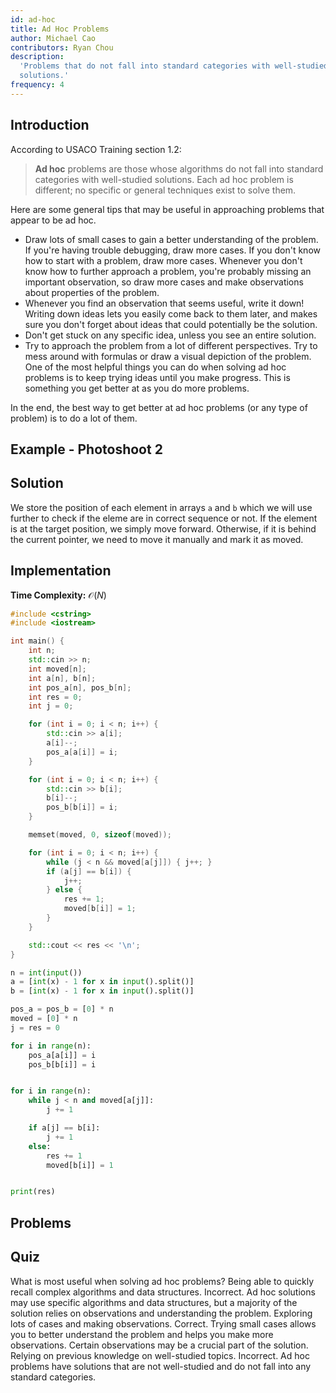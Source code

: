 ```yaml
---
id: ad-hoc
title: Ad Hoc Problems
author: Michael Cao
contributors: Ryan Chou
description:
  'Problems that do not fall into standard categories with well-studied
  solutions.'
frequency: 4
---
```


## Introduction

According to USACO Training section 1.2:

> **Ad hoc** problems are those whose algorithms do not fall into standard
> categories with well-studied solutions. Each ad hoc problem is different; no
> specific or general techniques exist to solve them.

Here are some general tips that may be useful in approaching problems that
appear to be ad hoc.

- Draw lots of small cases to gain a better understanding of the problem. If
  you're having trouble debugging, draw more cases. If you don't know how to
  start with a problem, draw more cases. Whenever you don't know how to further
  approach a problem, you're probably missing an important observation, so draw
  more cases and make observations about properties of the problem.
- Whenever you find an observation that seems useful, write it down! Writing
  down ideas lets you easily come back to them later, and makes sure you don't
  forget about ideas that could potentially be the solution.
- Don't get stuck on any specific idea, unless you see an entire solution.
- Try to approach the problem from a lot of different perspectives. Try to mess
  around with formulas or draw a visual depiction of the problem. One of the
  most helpful things you can do when solving ad hoc problems is to keep trying
  ideas until you make progress. This is something you get better at as you do
  more problems.

In the end, the best way to get better at ad hoc problems (or any type of
problem) is to do a lot of them.

## Example - Photoshoot 2
<FocusProblem problem = "photoshoot2"/>

## Solution

We store the position of each element in arrays `a` and `b` which we will use further to check if the eleme are in correct sequence or not. If the element is at the target position, we simply move forward. Otherwise, if it is behind the current pointer, we need to move it manually and mark it as moved.

## Implementation

**Time Complexity:** $\mathcal{O}(N)$

<LanguageSection>
<CPPSection>

```cpp
#include <cstring>
#include <iostream>

int main() {
	int n;
	std::cin >> n;
	int moved[n];
	int a[n], b[n];
	int pos_a[n], pos_b[n];
	int res = 0;
	int j = 0;

	for (int i = 0; i < n; i++) {
		std::cin >> a[i];
		a[i]--;
		pos_a[a[i]] = i;
	}

	for (int i = 0; i < n; i++) {
		std::cin >> b[i];
		b[i]--;
		pos_b[b[i]] = i;
	}

	memset(moved, 0, sizeof(moved));

	for (int i = 0; i < n; i++) {
		while (j < n && moved[a[j]]) { j++; }
		if (a[j] == b[i]) {
			j++;
		} else {
			res += 1;
			moved[b[i]] = 1;
		}
	}

	std::cout << res << '\n';
}
```

</CPPSection>
<PySection>

```py
n = int(input())
a = [int(x) - 1 for x in input().split()]
b = [int(x) - 1 for x in input().split()]

pos_a = pos_b = [0] * n
moved = [0] * n
j = res = 0

for i in range(n):
    pos_a[a[i]] = i
    pos_b[b[i]] = i


for i in range(n):
    while j < n and moved[a[j]]:
        j += 1

    if a[j] == b[i]:
        j += 1
    else:
        res += 1
        moved[b[i]] = 1


print(res)

```

</PySection>
</LanguageSection>

## Problems

<Problems problems="general" />

## Quiz

<Quiz>
  <Quiz.Question>
    What is most useful when solving ad hoc problems?
    <Quiz.Answer>
      Being able to quickly recall complex algorithms and data structures.
      <Quiz.Explanation>
        Incorrect. Ad hoc solutions may use specific algorithms and data structures, but a majority of the solution relies on observations and understanding the problem.
      </Quiz.Explanation>
    </Quiz.Answer>
    <Quiz.Answer correct>
      Exploring lots of cases and making observations.
      <Quiz.Explanation>
        Correct. Trying small cases allows you to better understand the problem and helps you make more observations. Certain observations may be a crucial part of the solution.
      </Quiz.Explanation>
    </Quiz.Answer>
    <Quiz.Answer>
      Relying on previous knowledge on well-studied topics.
      <Quiz.Explanation>
        Incorrect. Ad hoc problems have solutions that are not well-studied and do not fall into any standard categories.
      </Quiz.Explanation>
    </Quiz.Answer>
  </Quiz.Question>
</Quiz>
